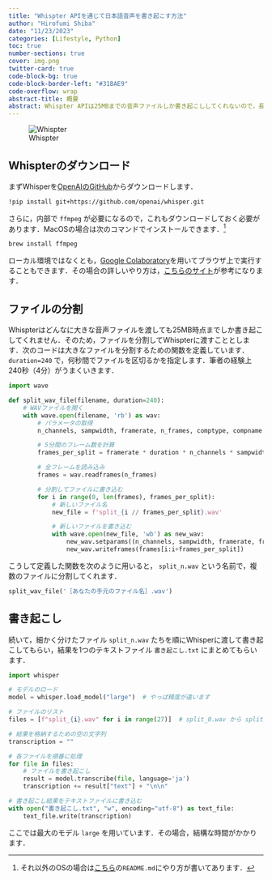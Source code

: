 ```yaml
---
title: "Whispter APIを通じて日本語音声を書き起こす方法"
author: "Hirofumi Shiba"
date: "11/23/2023"
categories: [Lifestyle, Python]
toc: true
number-sections: true
cover: img.png
twitter-card: true
code-block-bg: true
code-block-border-left: "#31BAE9"
code-overflow: wrap
abstract-title: 概要
abstract: Whispter APIは25MBまでの音声ファイルしか書き起こししてくれないので，長時間の音声ファイルを一度に書き起こしてもらうには工夫が必要．
---
```


![Whispter](img.png)

## Whispterのダウンロード

まずWhisperを[OpenAIのGitHub](https://github.com/openai/whisper)からダウンロードします．

```bash
!pip install git+https://github.com/openai/whisper.git
```

さらに，内部で `ffmpeg` が必要になるので，これもダウンロードしておく必要があります．MacOSの場合は次のコマンドでインストールできます．^[それ以外のOSの場合は[こちら](https://github.com/openai/whisper)の`README.md`にやり方が書いてあります．]
```bash
brew install ffmpeg
```

ローカル環境ではなくとも，[Google Colaboratory](https://colab.research.google.com/?hl=ja)を用いてブラウザ上で実行することもできます．その場合の詳しいやり方は，[こちらのサイト](https://aismiley.co.jp/ai_news/what-is-whisper/)が参考になります．

## ファイルの分割

Whispterはどんなに大きな音声ファイルを渡しても25MB時点までしか書き起こしてくれません．そのため，ファイルを分割してWhispterに渡すこととします．次のコードは大きなファイルを分割するための関数を定義しています． `duration=240` で，何秒間でファイルを区切るかを指定します．筆者の経験上240秒（4分）がうまくいきます．

```python
import wave

def split_wav_file(filename, duration=240):
    # WAVファイルを開く
    with wave.open(filename, 'rb') as wav:
        # パラメータの取得
        n_channels, sampwidth, framerate, n_frames, comptype, compname = wav.getparams()

        # 5分間のフレーム数を計算
        frames_per_split = framerate * duration * n_channels * sampwidth

        # 全フレームを読み込み
        frames = wav.readframes(n_frames)

        # 分割してファイルに書き込む
        for i in range(0, len(frames), frames_per_split):
            # 新しいファイル名
            new_file = f'split_{i // frames_per_split}.wav'

            # 新しいファイルを書き込む
            with wave.open(new_file, 'wb') as new_wav:
                new_wav.setparams((n_channels, sampwidth, framerate, frames_per_split // (n_channels * sampwidth), comptype, compname))
                new_wav.writeframes(frames[i:i+frames_per_split])
```

こうして定義した関数を次のように用いると， `split_n.wav` という名前で，複数のファイルに分割してくれます．
```python
split_wav_file('［あなたの手元のファイル名］.wav')
```

## 書き起こし

続いて，細かく分けたファイル `split_n.wav` たちを順にWhisperに渡して書き起こしてもらい，結果を1つのテキストファイル `書き起こし.txt` にまとめてもらいます．

```python
import whisper

# モデルのロード
model = whisper.load_model("large")  # やっぱ精度が違います

# ファイルのリスト
files = [f"split_{i}.wav" for i in range(27)]  # split_0.wav から split_26.wav まで

# 結果を格納するための空の文字列
transcription = ""

# 各ファイルを順番に処理
for file in files:
    # ファイルを書き起こし
    result = model.transcribe(file, language='ja')
    transcription += result["text"] + "\n\n"

# 書き起こし結果をテキストファイルに書き込む
with open("書き起こし.txt", "w", encoding="utf-8") as text_file:
    text_file.write(transcription)

```

ここでは最大のモデル `large` を用いています．その場合，結構な時間がかかります．